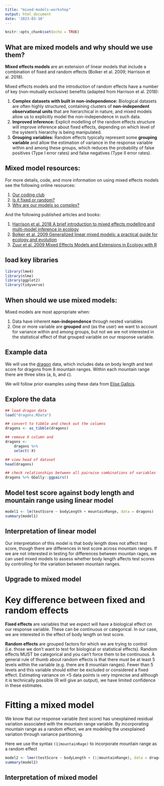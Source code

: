 ```yaml
---
title: "mixed-models-workshop"
output: html_document
date: '2023-03-10'
---
```


```r
knitr::opts_chunk$set(echo = TRUE)

```

## What are mixed models and why should we use them?

**Mixed effects models ** are an extension of linear models that include a combination of fixed and random effects (Bolker et al. 2009; Harrison et al. 2018). 

Mixed effects models and the introduction of random effects have a number of key (non-mutually exclusive) benefits (adapted from Harrison et al. 2018): 

  1.  **Complex datasets with built in non-independence:** Biological datasets are often highly structured, containing clusters of **non-independent observational units** that are hierarchical in nature, and mixed models allow us to explicitly model the non-independence in such data. 
  2.  **Improved inference:** Explicit modelling of the random effects structure will improve  inference about fixed effects, depending on which level of the system’s hierarchy is being manipulated. 
  3.  **Grouping variables:** Random effects typically represent some **grouping variable** and allow the estimation of variance in the response variable within and among these groups, which reduces the probability of false positives (Type I error rates) and false negatives (Type II error rates).



## Mixed model resources: 

For more details, code, and more information on using mixed effects models see the following online resources: 

  1. [Our coding club](https://ourcodingclub.github.io/tutorials/mixed-models/>)
  2. [Is it fixed or random?](https://dynamicecology.wordpress.com/2015/11/04/is-it-a-fixed-or-random-effect/)
  3. [Why are our models so complex?](https://dynamicecology.wordpress.com/2014/12/02/why-are-your-statistical-models-more-complex-these-days/)

And the following published articles and books: 

  1. [Harrison et al. 2018 A brief introduction to mixed effects modelling and multi-model inference in ecology](<https://peerj.com/articles/4794/)
  2. [Bolker et al. 2009 Generalized linear mixed models: a practical guide for ecology and evolution](https://www.sciencedirect.com/science/article/pii/S0169534709000196?via%3Dihub)
  3. [Zuur et al. 2009 Mixed Effects Models and Extensions in Ecology with R](https://link.springer.com/book/10.1007/978-0-387-87458-6)


## load key libraries
```r
library(lme4)
library(nlme)
library(ggplot2)
library(tidyverse)
```

## When should we use mixed models: 

Mixed models are most appropriate when: 

  1. Data have inherent **non-independence** through nested variables
  2. One or more variable are **grouped** and (as the user) we want to account for variance within and among groups, but not we are not interested in the statistical effect of that grouped variable on our response variable. 

## Example data

We will use the [dragon](http://gkhajduk.d.pr/9GPn/3nbbPoK6) data, which includes data on body length and test score for dragons from 8 mountain ranges. Within each mountain range there are three sites (a, b, and c).

We will follow prior examples using these data from [Elise Gallois](https://ourcodingclub.github.io/tutorials/mixed-models/).

## Explore the data
```r

## load dragon data 
load("dragons.RData")

## convert to tibble and check out the columns
dragons <- as_tibble(dragons)

## remove X column and 
dragons <-   
    dragons %>% 
    select(-X) 

## view head of dataset 
head(dragons)

## check relationships between all pairwise combinations of variables
dragons %>% GGally::ggpairs()

```

## Model test score against body length and mountain range using linear model

```r

model1 <- lm(testScore ~ bodyLength + mountainRange, data = dragons)
summary(model1)

```

## Interpretation of linear model

Our interpretation of this model is that body length does not affect test score, though there are differences in test score across mountain ranges. If we are not interested in testing for differences between mountan rages, we can used mixed models to assess whether body length affects test scores by controlling for the variation between mountain ranges.

## Upgrade to mixed model

# Key difference between fixed and random effects

**Fixed effects** are variables that we expect will have a biological effect on our response variable. These can be continuous or categorical. In our case, we are interested in the effect of body length on test score.

**Random effects** are grouped factors for which we are trying to control (i.e. those we don't want to test for biological or statistical effects). Random effects MUST be categorical and you can't force them to be continuous. A general rule of thumb about random effects is that there must be at least 5 levels within the variable (e.g. there are 8 mountain ranges). Fewer than 5 levels and this variable should either be excluded or considered a fixed effect. Estimating variance on <5 data points is very imprecise and although it is technically possible (R will give an output), we have limited confidence in these estimates. 

# Fitting a mixed model

We know that our response variable (test score) has unexplained residual variation associated with the mountain range variable. By incorporating mountain range as a random effect, we are modeling the unexplained variation through variance partitioning.

Here we use the syntax `(1|mountainRage)` to incorporate mountain range as a random effect 

```r

model2 <- lmer(testScore ~ bodyLength + (1|mountainRange), data = dragons)
summary(model2)

```

## Interpretation of mixed model



